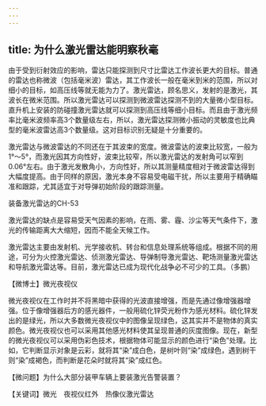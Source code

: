 ```yaml
---
---
---
```

title: 为什么激光雷达能明察秋毫
---




由于受到衍射效应的影响，雷达只能探测到尺寸比雷达工作波长更大的目标。普通的雷达也称微波（包括毫米波）雷达，其工作波长一般在毫米到米的范围，所以对细小的目标，如高压线等就无能为力了。激光雷达，顾名思义，发射的是激光，其波长在微米范围。所以激光雷达可以探测到微波雷达探测不到的大量微小型目标。直升机上安装的防碰撞激光雷达就可以探测到高压线等细小目标。而且由于激光频率比毫米波频率高3个数量级左右，所以，激光雷达探测微小振动的灵敏度也比典型的毫米波雷达高3个数量级。这对目标识别无疑是十分重要的。

激光雷达与微波雷达的不同还在于其波束的宽度。微波雷达的波束比较宽，一般为1°～5°，而激光因其方向性好，波束比较窄，所以激光雷达的发射角可以窄到0.06°左右。由于激光发散角小，方向性好，所以其测量精度相对于微波雷达得到大幅度提高。由于同样的原因，激光本身不容易受电磁干扰，所以主要用于精确瞄准和跟踪，尤其适宜于对导弹初始阶段的跟踪测量。

装备激光雷达的CH-53



激光雷达的缺点是容易受天气因素的影响，在雨、雾、霾、沙尘等天气条件下，激光的传输距离大大缩短，因而不能全天候工作。

激光雷达主要由发射机、光学接收机、转台和信息处理系统等组成。根据不同的用途，可分为火控激光雷达、侦测激光雷达、导弹制导激光雷达、靶场测量激光雷达和导航激光雷达等。目前，激光雷达已成为现代化战争必不可少的工具。（多鹏）





【微博士】微光夜视仪

微光夜视仪在工作时并不将黑暗中获得的光波直接增强，而是先通过像增强器增强。位于像增强器后方的感光器件，一般用硫化锌荧光粉作为感光材料。硫化锌发出的是绿光，所以大多数微光夜视仪中的图像呈现绿色，这其实并不是物体的真实颜色。微光夜视仪也可以采用其他感光材料使其呈现普通的灰度图像。现在，新型的微光夜视仪可以采用伪彩色技术，根据物体可能显示的颜色进行“染色”处理。比如，它判断显示对象是云彩，就将其“染”成白色，是树叶则“染”成绿色，遇到树干则“染”成褐色，而判断是花朵时就将其“染”成红色。

【微问题】为什么大部分装甲车辆上要装激光告警装置？

【关键词】微光　夜视仪红外　热像仪激光雷达